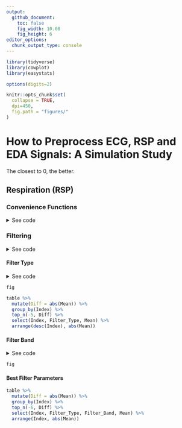 ```yaml
---
output: 
  github_document:
    toc: false
    fig_width: 10.08
    fig_height: 6
editor_options: 
  chunk_output_type: console
---
```



```r
library(tidyverse)
library(cowplot)
library(easystats)

options(digits=2)

knitr::opts_chunk$set(
  collapse = TRUE,
  dpi=450,
  fig.path = "figures/"
)
```

# How to Preprocess ECG, RSP and EDA Signals: A Simulation Study


The closest to 0, the better. 


## Respiration (RSP)

### Convenience Functions

<details><summary>See code</summary>
<p>
```r
plot_effectnoise <- function(df){
  
  geoms <- function(p){
    p + 
      geom_point2(size=2, alpha=0.1) +
      theme_modern() +
      scale_color_viridis_d(guide=FALSE)
  }
  
  # fig1 <- geoms(ggplot(df, aes(x = Noise_Frequency, y = Difference_Rate_Mean, color=Noise_Amplitude)))
  fig2 <- geoms(ggplot(df, aes(x = Noise_Amplitude, y = Difference_Rate_Mean, color=Noise_Frequency)))
  # fig3 <- geoms(ggplot(df, aes(x = Noise_Frequency, y = Difference_Cleaned_Mean, color=Noise_Amplitude)))
  fig4 <- geoms(ggplot(df, aes(x = Noise_Amplitude, y = Difference_Cleaned_Mean, color=Noise_Frequency)))
  
  # cowplot::plot_grid(fig1, fig2, fig3, fig4, nrow=2)
  cowplot::plot_grid(fig2, fig4)
}
```
</p>
</details>



### Filtering

<details><summary>See code</summary>
<p>
```r
df <- read.csv("data_RSP_filtering.csv")

plot_effectnoise(df)
```
</p>
</details>


#### Filter Type



<details><summary>See code</summary>
<p>
```r
data <- select(df, Difference_Cleaned_Mean, Difference_Rate_Mean, Filter_Type)
m1 <- lm(Difference_Rate_Mean ~ Filter_Type, data=data[complete.cases(data),])
m2 <- lm(Difference_Cleaned_Mean ~ Filter_Type, data=data[complete.cases(data),])

table <- m1 %>% 
  estimate_means() %>% 
  mutate(Index = "Rate Difference") %>% 
  rbind(m2 %>% 
          estimate_means() %>% 
          mutate(Index = "Signal Difference")) %>% 
  mutate(Index = fct_relevel(Index, "Signal Difference", "Rate Difference"))

fig <- table %>% 
  filter(!is.na(Mean), Filter_Type!="None") %>% 
  ggplot(aes(x = Filter_Type, y = Mean, color=Filter_Type)) +
  geom_line(aes(group=1), position = position_dodge(width = 0.2)) +
  geom_pointrange(aes(ymin=CI_low, ymax=CI_high), position = position_dodge(width=0.2)) +
  # geom_hline(yintercept=0, linetype="dotted") +
  theme_modern() +
  ylab("Mean Difference") +
  scale_color_viridis_d(guide = FALSE) +
  theme(axis.text.x = element_text(angle = 45, hjust=1),
        axis.title.y = element_blank(),
        strip.placement = "outside") +
  facet_wrap(~Index, scales = "free_y", nrow = 2, strip.position = "left")
```
</p>
</details>
```r
fig
```

```r
table %>% 
  mutate(Diff = abs(Mean)) %>%
  group_by(Index) %>% 
  top_n(-5, Diff) %>% 
  select(Index, Filter_Type, Mean) %>% 
  arrange(desc(Index), abs(Mean))
```


#### Filter Band

<details><summary>See code</summary>
<p>
```r
data <- df %>% 
  select(Difference_Cleaned_Mean, Difference_Rate_Mean, Filter_Type, Filter_Band) %>% 
  filter(Filter_Type %in% c("FIR", "Bessel_9", "Butterworth_9"))
m1 <- lm(Difference_Rate_Mean ~ Filter_Type * Filter_Band, data=data[complete.cases(data),])
m2 <- lm(Difference_Cleaned_Mean ~ Filter_Type * Filter_Band, data=data[complete.cases(data),])

table <- m1 %>% 
  estimate_means() %>% 
  mutate(Index = "Rate Difference") %>% 
  rbind(m2 %>% 
          estimate_means() %>% 
          mutate(Index = "Signal Difference")) %>% 
  mutate(Index = fct_relevel(Index, "Signal Difference", "Rate Difference")) %>%
  separate(Filter_Band, c("Low", "High"), ", ", remove=FALSE) 

fig <- table %>% 
  filter(!is.na(Mean), Filter_Type!="None") %>% 
  ggplot(aes(x = Filter_Type, y = Mean, color=Low, shape=High)) +
  # geom_pointrange(aes(ymin=CI_low, ymax=CI_high), position = position_dodge(width=0.3)) +
  geom_point(position = position_dodge(width=0.5), size=4) +
  # geom_line(aes(group=Filter_Band))  +
  geom_hline(aes(yintercept=0), linetype="dotted") +
  theme_modern() +
  ylab("Mean Difference") +
  scale_color_viridis_d() +
  theme(axis.text.x = element_text(angle = 45, hjust=1),
        axis.title.y = element_blank(),
        strip.placement = "outside") +
  facet_wrap(~Index, scales = "free_y", nrow = 2, strip.position = "left")
```
</p>
</details>
```r
fig
```


#### Best Filter Parameters

```r
table %>% 
  mutate(Diff = abs(Mean)) %>%
  group_by(Index) %>% 
  top_n(-6, Diff) %>% 
  select(Index, Filter_Type, Filter_Band, Mean) %>% 
  arrange(Index, abs(Mean))
```
